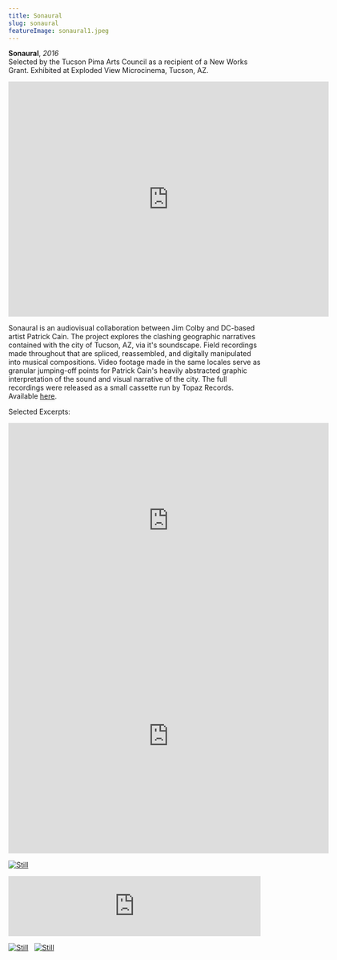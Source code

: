 ```yaml
---
title: Sonaural
slug: sonaural
featureImage: sonaural1.jpeg
---
```


**Sonaural**, *2016*  
Selected by the Tucson Pima Arts Council as a recipient of a New Works Grant.
Exhibited at Exploded View Microcinema, Tucson, AZ.
<div class ="videoContainer">
<iframe title="vimeo-player" src="https://player.vimeo.com/video/155067185" width="640" height="469" frameborder="0" allowfullscreen></iframe>
</div>

Sonaural is an audiovisual collaboration between Jim Colby and DC-based artist Patrick Cain. The project explores the clashing geographic narratives
contained with the city of Tucson, AZ, via it's soundscape. Field recordings made throughout that are spliced, reassembled, and digitally manipulated into
musical compositions. Video footage made in the same locales serve as granular jumping-off points for Patrick Cain's heavily abstracted graphic
interpretation of the sound and visual narrative of the city. The full recordings were released as a small cassette run by Topaz
Records. Available <a href="https://cairocollection.bandcamp.com/album/sonaural"> here</a>.

Selected Excerpts:
<div class ="videoContainer">
<iframe src="https://player.vimeo.com/video/155474034" width="640" height="390" frameborder="0" allow="autoplay; fullscreen" allowfullscreen></iframe>
</div>

<div class ="videoContainer">
<iframe title="vimeo-player" src="https://player.vimeo.com/video/155467116" width="640" height="469" frameborder="0" allowfullscreen></iframe>
</div>

[![Still](sonaural1.jpeg)](#)
&nbsp;&nbsp;

<iframe style="border: 0; width: 100%;  height: 120px;" src="https://bandcamp.com/EmbeddedPlayer/album=3559117237/size=large/bgcol=333333/linkcol=e99708/tracklist=false/artwork=small/transparent=true/" seamless><a href="https://cairocollection.bandcamp.com/album/sonaural">Sonaural by Rough Idol</a>
</iframe>

[![Still](sonaural2.png)](#)&nbsp;&nbsp;
[![Still](sonauralperformance.jpg)](#)